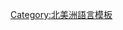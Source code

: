{{Navbox
|name  = Eskimo-Aleut languages
|state = {{{state<includeonly>|collapsed</includeonly>}}}
|title = [[爱斯基摩－阿留申语系]]及[[方言]]
|listclass = hlist

|group1 = 阿留申語支
|list1  =
*[[阿留申语]]

|group2 = {{tsl|en|Inuit languages||因紐特語支}}{{sup|1}}
|list2 = 

* [[格陵兰语]]
**[[西格陵兰语]]
**{{tsl|en|Tunumiit language||Tunumiit}}
**{{tsl|en|Inuktun language||Inuktun}}
* {{tsl|en|Inuinnaqtun||因纽因那顿语}} <small>（有爭議）</small>
**{{tsl|en|Kangiryuarmiutun||Kangiryuarmiutun}}
*[[东加拿大因纽特语]]
**{{tsl|en|North Baffin dialect||North Baffin}} <small>（有爭議）</small>
**{{tsl|en|Nunatsiavummiut dialect||Nunatsiavummiutut}}
*[[伊努皮克语]] <small>({{tsl|en|Iñupiaq Braille||Iñupiaq Braille}})</small>
**{{tsl|en|Inupiat language||Qawiaraq}}
**{{tsl|en|Uummarmiutun||Uummarmiutun}}
*{{tsl|en|Inuvialuktun||因纽维卢顿语}}
**{{tsl|en|Aivilik dialect||Aivilik}}
**{{tsl|en|Kangiryuarmiutun||Kangiryuarmiutun}}
**{{tsl|en|Kivalliq dialect||Kivalliq}}
**{{tsl|en|Netsilik dialect||Netsilik}}
**{{tsl|en|North Baffin dialect||North Baffin}} <small>（有爭議）</small>
**{{tsl|en|Siglitun||Siglitun}}
**{{tsl|en|Utkuhiksalik dialect||Utkuhiksalik}}

|group3 = [[尤皮克语|尤皮克语支]]
|list3  =
*{{tsl|en|Alutiiq language||阿魯提克語}}
*[[中阿拉斯加尤皮克语]]
**[[中阿拉斯加尤皮克语|Yugtun]]
**{{tsl|en|Nunivak Cup'ig language||Nunivak Cup'ig}}
**{{tsl|en|Chevak Cup’ik language||Chevak Cup’ik}}
*{{tsl|en|Central Siberian Yupik language||中西伯利亞尤皮克語}}
* {{tsl|en|Naukan Yupik language||纳乌坎尤皮克语}}
* ''{{tsl|en|Sirenik Eskimo language||西伦尼克语}}{{sup|2}}''

|group4 = 其它
|list4  =
*''{{tsl|en|Proto-Eskimo language||原始爱斯基摩语}}''
*''{{tsl|en|Proto-Eskimo–Aleut language||原始爱斯基摩－阿留申语}}''
*{{link-en|因紐特語音節文字|Inuktitut syllabics}}（書寫系統）
*{{tsl|en|Inuit phonology||Inuit phonology}}
*{{tsl|en|Inuit grammar||Inuit grammar}}
*[[因努伊特數字]]


|belowclass = hlist
|below =
: ''斜體字''表示[[語言滅亡|已經滅亡之語言]]

:1: 因紐特語"語系"為一方言連續體。
:2: 一些語言學家歸類Sirenik語為一單獨的分支。

}}<noinclude>
{{collapsible option}}
[[Category:北美洲語言模板]]
</noinclude>